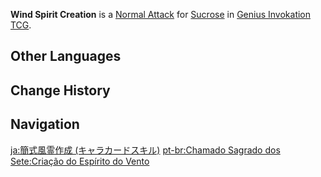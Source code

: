 {{About|the Character Card Skill for [[Genius Invokation TCG]]|the Playable Character Talent|Wind Spirit Creation}}
{{Genius Invokation TCG Skill Infobox
|title      = Wind Spirit Creation
|image      = Wind Spirit Creation Character Card Skill.png
|type       = Normal Attack
|character  = Sucrose
|element    = Anemo
|matching   = 1
|unaligned  = 2
|effect     = Deals 1 {{Color|Anemo DMG}}.
|order      = 1
}}
'''Wind Spirit Creation''' is a [[Character Card Normal Attack|Normal Attack]] for [[Sucrose (Character Card)|Sucrose]] in [[Genius Invokation TCG]].

==Other Languages==
{{Other Languages|Transclude=Wind Spirit Creation}}

==Change History==
{{Change History|3.3}}

==Navigation==
{{Genius Invokation TCG Skill Navbox|Sucrose}}

[[ja:簡式風霊作成 (キャラカードスキル)]]
[[pt-br:Chamado Sagrado dos Sete:Criação do Espírito do Vento]]